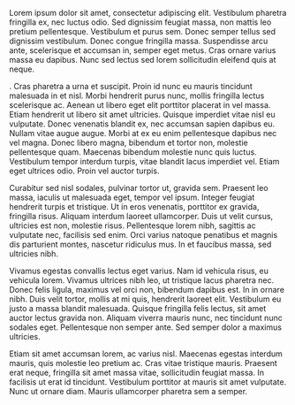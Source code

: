 <!-- # Lorem ipsum dolor sit amet -->

Lorem ipsum dolor sit amet, consectetur adipiscing elit. Vestibulum pharetra fringilla ex, nec luctus odio. Sed dignissim feugiat massa, non mattis leo pretium pellentesque. Vestibulum et purus sem. Donec semper tellus sed dignissim vestibulum. Donec congue fringilla massa. Suspendisse arcu ante, scelerisque et accumsan in, semper eget metus. Cras ornare varius massa eu dapibus. Nunc sed lectus sed lorem sollicitudin eleifend quis at neque.

. Cras pharetra a urna et suscipit. Proin id nunc eu mauris tincidunt malesuada in et nisl. Morbi hendrerit purus nunc, mollis fringilla lectus scelerisque ac. Aenean ut libero eget elit porttitor placerat in vel massa. Etiam hendrerit ut libero sit amet ultricies. Quisque imperdiet vitae nisl eu vulputate. Donec venenatis blandit ex, nec accumsan sapien dapibus eu. Nullam vitae augue augue. Morbi at ex eu enim pellentesque dapibus nec vel magna. Donec libero magna, bibendum et tortor non, molestie pellentesque quam. Maecenas bibendum molestie nunc quis luctus. Vestibulum tempor interdum turpis, vitae blandit lacus imperdiet vel. Etiam eget ultrices odio. Proin vel auctor turpis.

Curabitur sed nisl sodales, pulvinar tortor ut, gravida sem. Praesent leo massa, iaculis ut malesuada eget, tempor vel ipsum. Integer feugiat hendrerit turpis et tristique. Ut in eros venenatis, porttitor ex gravida, fringilla risus. Aliquam interdum laoreet ullamcorper. Duis ut velit cursus, ultricies est non, molestie risus. Pellentesque lorem nibh, sagittis ac vulputate nec, facilisis sed enim. Orci varius natoque penatibus et magnis dis parturient montes, nascetur ridiculus mus. In et faucibus massa, sed ultricies nibh.

Vivamus egestas convallis lectus eget varius. Nam id vehicula risus, eu vehicula lorem. Vivamus ultrices nibh leo, ut tristique lacus pharetra nec. Donec felis ligula, maximus vel orci non, bibendum dapibus est. In in ornare nibh. Duis velit tortor, mollis at mi quis, hendrerit laoreet elit. Vestibulum eu justo a massa blandit malesuada. Quisque fringilla felis lectus, sit amet auctor lectus gravida non. Aliquam viverra mauris nunc, nec tincidunt nunc sodales eget. Pellentesque non semper ante. Sed semper dolor a maximus ultricies.

Etiam sit amet accumsan lorem, ac varius nisl. Maecenas egestas interdum mauris, quis molestie leo pretium ac. Cras vitae tristique mauris. Praesent erat neque, fringilla sit amet massa vitae, sollicitudin feugiat massa. In facilisis ut erat id tincidunt. Vestibulum porttitor at mauris sit amet vulputate. Nunc ut ornare diam. Mauris ullamcorper pharetra sem a semper.
